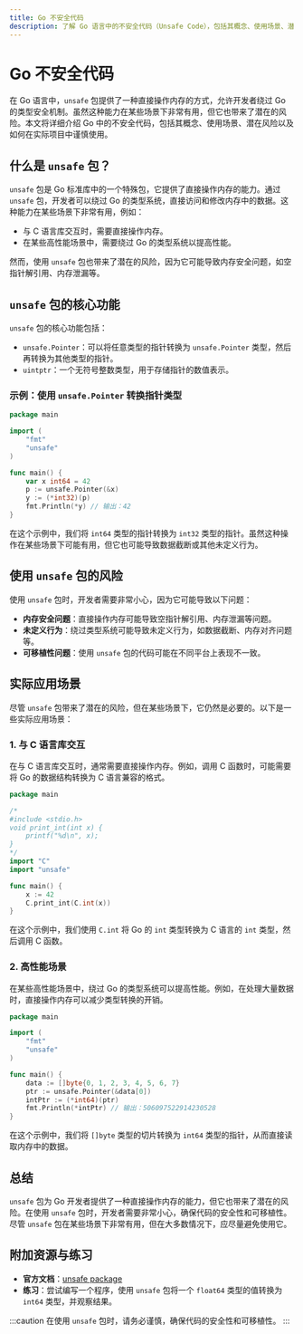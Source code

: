 ```yaml
---
title: Go 不安全代码
description: 了解 Go 语言中的不安全代码（Unsafe Code），包括其概念、使用场景、潜在风险以及如何在实际项目中谨慎使用。
---
```


# Go 不安全代码

在 Go 语言中，`unsafe` 包提供了一种直接操作内存的方式，允许开发者绕过 Go 的类型安全机制。虽然这种能力在某些场景下非常有用，但它也带来了潜在的风险。本文将详细介绍 Go 中的不安全代码，包括其概念、使用场景、潜在风险以及如何在实际项目中谨慎使用。

## 什么是 `unsafe` 包？

`unsafe` 包是 Go 标准库中的一个特殊包，它提供了直接操作内存的能力。通过 `unsafe` 包，开发者可以绕过 Go 的类型系统，直接访问和修改内存中的数据。这种能力在某些场景下非常有用，例如：

- 与 C 语言库交互时，需要直接操作内存。
- 在某些高性能场景中，需要绕过 Go 的类型系统以提高性能。

然而，使用 `unsafe` 包也带来了潜在的风险，因为它可能导致内存安全问题，如空指针解引用、内存泄漏等。

## `unsafe` 包的核心功能

`unsafe` 包的核心功能包括：

- `unsafe.Pointer`：可以将任意类型的指针转换为 `unsafe.Pointer` 类型，然后再转换为其他类型的指针。
- `uintptr`：一个无符号整数类型，用于存储指针的数值表示。

### 示例：使用 `unsafe.Pointer` 转换指针类型

```go
package main

import (
    "fmt"
    "unsafe"
)

func main() {
    var x int64 = 42
    p := unsafe.Pointer(&x)
    y := (*int32)(p)
    fmt.Println(*y) // 输出：42
}
```

在这个示例中，我们将 `int64` 类型的指针转换为 `int32` 类型的指针。虽然这种操作在某些场景下可能有用，但它也可能导致数据截断或其他未定义行为。

## 使用 `unsafe` 包的风险

使用 `unsafe` 包时，开发者需要非常小心，因为它可能导致以下问题：

- **内存安全问题**：直接操作内存可能导致空指针解引用、内存泄漏等问题。
- **未定义行为**：绕过类型系统可能导致未定义行为，如数据截断、内存对齐问题等。
- **可移植性问题**：使用 `unsafe` 包的代码可能在不同平台上表现不一致。

## 实际应用场景

尽管 `unsafe` 包带来了潜在的风险，但在某些场景下，它仍然是必要的。以下是一些实际应用场景：

### 1. 与 C 语言库交互

在与 C 语言库交互时，通常需要直接操作内存。例如，调用 C 函数时，可能需要将 Go 的数据结构转换为 C 语言兼容的格式。

```go
package main

/*
#include <stdio.h>
void print_int(int x) {
    printf("%d\n", x);
}
*/
import "C"
import "unsafe"

func main() {
    x := 42
    C.print_int(C.int(x))
}
```

在这个示例中，我们使用 `C.int` 将 Go 的 `int` 类型转换为 C 语言的 `int` 类型，然后调用 C 函数。

### 2. 高性能场景

在某些高性能场景中，绕过 Go 的类型系统可以提高性能。例如，在处理大量数据时，直接操作内存可以减少类型转换的开销。

```go
package main

import (
    "fmt"
    "unsafe"
)

func main() {
    data := []byte{0, 1, 2, 3, 4, 5, 6, 7}
    ptr := unsafe.Pointer(&data[0])
    intPtr := (*int64)(ptr)
    fmt.Println(*intPtr) // 输出：506097522914230528
}
```

在这个示例中，我们将 `[]byte` 类型的切片转换为 `int64` 类型的指针，从而直接读取内存中的数据。

## 总结

`unsafe` 包为 Go 开发者提供了一种直接操作内存的能力，但它也带来了潜在的风险。在使用 `unsafe` 包时，开发者需要非常小心，确保代码的安全性和可移植性。尽管 `unsafe` 包在某些场景下非常有用，但在大多数情况下，应尽量避免使用它。

## 附加资源与练习

- **官方文档**：[unsafe package](https://pkg.go.dev/unsafe)
- **练习**：尝试编写一个程序，使用 `unsafe` 包将一个 `float64` 类型的值转换为 `int64` 类型，并观察结果。

:::caution
在使用 `unsafe` 包时，请务必谨慎，确保代码的安全性和可移植性。
:::